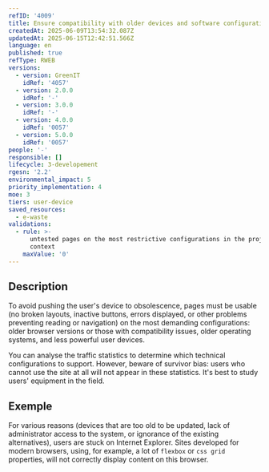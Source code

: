 ```yaml
---
refID: '4009'
title: Ensure compatibility with older devices and software configurations
createdAt: 2025-06-09T13:54:32.087Z
updatedAt: 2025-06-15T12:42:51.566Z
language: en
published: true
refType: RWEB
versions:
  - version: GreenIT
    idRef: '4057'
  - version: 2.0.0
    idRef: '-'
  - version: 3.0.0
    idRef: '-'
  - version: 4.0.0
    idRef: '0057'
  - version: 5.0.0
    idRef: '0057'
people: '-'
responsible: []
lifecycle: 3-developement
rgesn: '2.2'
environmental_impact: 5
priority_implementation: 4
moe: 3
tiers: user-device
saved_resources:
  - e-waste
validations:
  - rule: >-
      untested pages on the most restrictive configurations in the project
      context
    maxValue: '0'
---
```


## Description

To avoid pushing the user's device to obsolescence, pages must be usable (no broken layouts, inactive buttons, errors displayed, or other problems preventing reading or navigation) on the most demanding configurations: older browser versions or those with compatibility issues, older operating systems, and less powerful user devices.

You can analyse the traffic statistics to determine which technical configurations to support. However, beware of survivor bias: users who cannot use the site at all will not appear in these statistics. It's best to study users' equipment in the field.

## Exemple

For various reasons (devices that are too old to be updated, lack of administrator access to the system, or ignorance of the existing alternatives), users are stuck on Internet Explorer. Sites developed for modern browsers, using, for example, a lot of `flexbox` or `css grid `properties, will not correctly display content on this browser.
